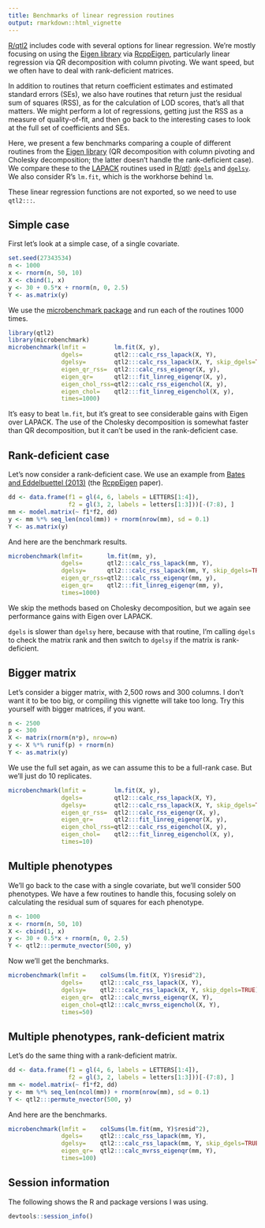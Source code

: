 ```yaml
---
title: Benchmarks of linear regression routines
output: rmarkdown::html_vignette
---
```


[R/qtl2](https://github.com/kbroman/qtl2) includes code with several
options for linear regression. We're mostly focusing on using the
[Eigen library](http://eigen.tuxfamily.org) via
[RcppEigen](https://github.com/RcppCore/RcppEigen), particularly
linear regression via QR decomposition with column pivoting. We want
speed, but we often have to deal with rank-deficient matrices.

In addition to routines that return coefficient estimates and
estimated standard errors (SEs), we also have routines that return
just the residual sum of squares (RSS), as for the calculation of LOD
scores, that's all that matters. We might perform a lot of
regressions, getting just the RSS as a measure of quality-of-fit, and
then go back to the interesting cases to look at the full set of
coefficients and SEs.

Here, we present a few benchmarks comparing a couple of different
routines from the [Eigen library](http://eigen.tuxfamily.org)
(QR decomposition with column pivoting and Cholesky decomposition; the
latter doesn't handle the rank-deficient case). We compare these to
the [LAPACK](http://www.netlib.org/lapack/) routines used in
[R/qtl](http://rqtl.org):
[`dgels`](http://www.netlib.org/lapack/explore-html/d8/dde/dgels_8f.html)
and
[`dgelsy`](http://www.netlib.org/lapack/explore-html/d6/d4b/dgelsy_8f.html).
We also consider R's `lm.fit`, which is the workhorse behind `lm`.

These linear regression functions are not exported, so we need to use
`qtl2:::`.

## Simple case

First let's look at a simple case, of a single covariate.

```r
set.seed(27343534)
n <- 1000
x <- rnorm(n, 50, 10)
X <- cbind(1, x)
y <- 30 + 0.5*x + rnorm(n, 0, 2.5)
Y <- as.matrix(y)
```

We use the
[microbenchmark package](http://cran.r-project.org/web/packages/microbenchmark/)
and run each of the routines 1000 times.

```r
library(qtl2)
library(microbenchmark)
microbenchmark(lmfit =        lm.fit(X, y),
               dgels=         qtl2:::calc_rss_lapack(X, Y),
               dgelsy=        qtl2:::calc_rss_lapack(X, Y, skip_dgels=TRUE),
               eigen_qr_rss=  qtl2:::calc_rss_eigenqr(X, y),
               eigen_qr=      qtl2:::fit_linreg_eigenqr(X, y),
               eigen_chol_rss=qtl2:::calc_rss_eigenchol(X, y),
               eigen_chol=    qtl2:::fit_linreg_eigenchol(X, y),
               times=1000)
```

It's easy to beat `lm.fit`, but it's great to see considerable gains
with Eigen over LAPACK. The use of the Cholesky decomposition is
somewhat faster than QR decomposition, but it can't be used in the
rank-deficient case.

## Rank-deficient case

Let's now consider a rank-deficient case. We use an example from
[Bates and Eddelbuettel (2013)](http://www.jstatsoft.org/v52/i05/)
(the [RcppEigen](https://github.com/RcppCore/RcppEigen) paper).

```r
dd <- data.frame(f1 = gl(4, 6, labels = LETTERS[1:4]),
                 f2 = gl(3, 2, labels = letters[1:3]))[-(7:8), ]
mm <- model.matrix(~ f1*f2, dd)
y <- mm %*% seq_len(ncol(mm)) + rnorm(nrow(mm), sd = 0.1)
Y <- as.matrix(y)
```

And here are the benchmark results.

```r
microbenchmark(lmfit=       lm.fit(mm, y),
               dgels=       qtl2:::calc_rss_lapack(mm, Y),
               dgelsy=      qtl2:::calc_rss_lapack(mm, Y, skip_dgels=TRUE),
               eigen_qr_rss=qtl2:::calc_rss_eigenqr(mm, y),
               eigen_qr=    qtl2:::fit_linreg_eigenqr(mm, y),
               times=1000)
```

We skip the methods based on Cholesky decomposition, but we again see
performance gains with Eigen over LAPACK.

`dgels` is slower than `dgelsy` here, because with that routine, I'm
calling `dgels` to check the matrix rank and then switch to `dgelsy`
if the matrix is rank-deficient.


## Bigger matrix

Let's consider a bigger matrix, with 2,500 rows and 300 columns. I
don't want it to be too big, or compiling this vignette will take too
long. Try this yourself with bigger matrices, if you want.

```r
n <- 2500
p <- 300
X <- matrix(rnorm(n*p), nrow=n)
y <- X %*% runif(p) + rnorm(n)
Y <- as.matrix(y)
```

We use the full set again, as we can assume this to be a full-rank
case. But we'll just do 10 replicates.

```r
microbenchmark(lmfit =        lm.fit(X, y),
               dgels=         qtl2:::calc_rss_lapack(X, Y),
               dgelsy=        qtl2:::calc_rss_lapack(X, Y, skip_dgels=TRUE),
               eigen_qr_rss=  qtl2:::calc_rss_eigenqr(X, y),
               eigen_qr=      qtl2:::fit_linreg_eigenqr(X, y),
               eigen_chol_rss=qtl2:::calc_rss_eigenchol(X, y),
               eigen_chol=    qtl2:::fit_linreg_eigenchol(X, y),
               times=10)
```

## Multiple phenotypes

We'll go back to the case with a single covariate, but we'll consider
500 phenotypes. We have a few routines to handle this, focusing
solely on calculating the residual sum of squares for each phenotype.

```r
n <- 1000
x <- rnorm(n, 50, 10)
X <- cbind(1, x)
y <- 30 + 0.5*x + rnorm(n, 0, 2.5)
Y <- qtl2:::permute_nvector(500, y)
```

Now we'll get the benchmarks.

```r
microbenchmark(lmfit =    colSums(lm.fit(X, Y)$resid^2),
               dgels=     qtl2:::calc_rss_lapack(X, Y),
               dgelsy=    qtl2:::calc_rss_lapack(X, Y, skip_dgels=TRUE),
               eigen_qr=  qtl2:::calc_mvrss_eigenqr(X, Y),
               eigen_chol=qtl2:::calc_mvrss_eigenchol(X, Y),
               times=50)
```


## Multiple phenotypes, rank-deficient matrix

Let's do the same thing with a rank-deficient matrix.

```r
dd <- data.frame(f1 = gl(4, 6, labels = LETTERS[1:4]),
                 f2 = gl(3, 2, labels = letters[1:3]))[-(7:8), ]
mm <- model.matrix(~ f1*f2, dd)
y <- mm %*% seq_len(ncol(mm)) + rnorm(nrow(mm), sd = 0.1)
Y <- qtl2:::permute_nvector(500, y)
```

And here are the benchmarks.

```r
microbenchmark(lmfit =    colSums(lm.fit(mm, Y)$resid^2),
               dgels=     qtl2:::calc_rss_lapack(mm, Y),
               dgelsy=    qtl2:::calc_rss_lapack(mm, Y, skip_dgels=TRUE),
               eigen_qr=  qtl2:::calc_mvrss_eigenqr(mm, Y),
               times=100)
```

## Session information

The following shows the R and package versions I was using.

```r
devtools::session_info()
```
